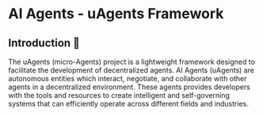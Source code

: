 # AI Agents - uAgents Framework

## Introduction 🚀

The uAgents (micro-Agents) project is a lightweight framework designed to facilitate the development of decentralized agents. AI Agents (uAgents) are autonomous entities which interact, negotiate, and collaborate with other agents in a decentralized environment. These agents provides developers with the tools and resources to create intelligent and self-governing systems that can efficiently operate across different fields and industries.
